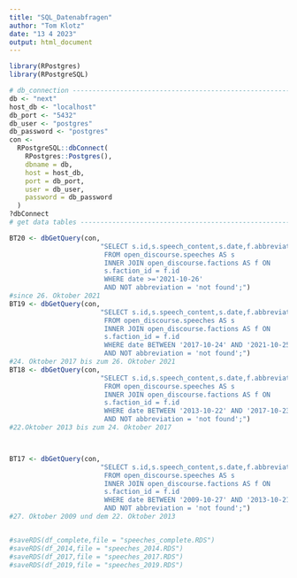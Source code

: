 ```yaml
---
title: "SQL_Datenabfragen"
author: "Tom Klotz"
date: "13 4 2023"
output: html_document
---
```


```r
library(RPostgres)
library(RPostgreSQL)
```

```r
# db_connection -----------------------------------------------------------
db <- "next"
host_db <- "localhost"
db_port <- "5432"
db_user <- "postgres"
db_password <- "postgres"
con <-
  RPostgreSQL::dbConnect(
    RPostgres::Postgres(),
    dbname = db,
    host = host_db,
    port = db_port,
    user = db_user,
    password = db_password
  )
?dbConnect
# get data tables ---------------------------------------------------------

BT20 <- dbGetQuery(con,
                       "SELECT s.id,s.speech_content,s.date,f.abbreviation AS party
                        FROM open_discourse.speeches AS s
                        INNER JOIN open_discourse.factions AS f ON
                        s.faction_id = f.id
                        WHERE date >='2021-10-26' 
                        AND NOT abbreviation = 'not found';")
#since 26. Oktober 2021
BT19 <- dbGetQuery(con,
                       "SELECT s.id,s.speech_content,s.date,f.abbreviation AS party
                        FROM open_discourse.speeches AS s
                        INNER JOIN open_discourse.factions AS f ON
                        s.faction_id = f.id
                        WHERE date BETWEEN '2017-10-24' AND '2021-10-25'
                        AND NOT abbreviation = 'not found';")
#24. Oktober 2017 bis zum 26. Oktober 2021
BT18 <- dbGetQuery(con,
                       "SELECT s.id,s.speech_content,s.date,f.abbreviation AS party
                        FROM open_discourse.speeches AS s
                        INNER JOIN open_discourse.factions AS f ON
                        s.faction_id = f.id
                        WHERE date BETWEEN '2013-10-22' AND '2017-10-23'
                        AND NOT abbreviation = 'not found';")
#22.Oktober 2013 bis zum 24. Oktober 2017



BT17 <- dbGetQuery(con,
                       "SELECT s.id,s.speech_content,s.date,f.abbreviation AS party
                        FROM open_discourse.speeches AS s
                        INNER JOIN open_discourse.factions AS f ON
                        s.faction_id = f.id
                        WHERE date BETWEEN '2009-10-27' AND '2013-10-21'
                        AND NOT abbreviation = 'not found';")
#27. Oktober 2009 und dem 22. Oktober 2013


#saveRDS(df_complete,file = "speeches_complete.RDS")
#saveRDS(df_2014,file = "speeches_2014.RDS")
#saveRDS(df_2017,file = "speeches_2017.RDS")
#saveRDS(df_2019,file = "speeches_2019.RDS")







```


